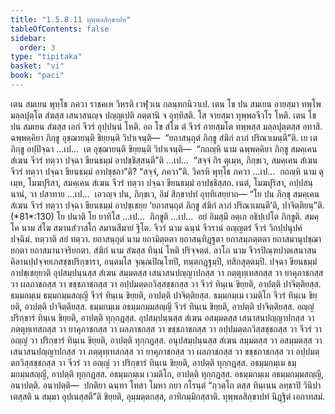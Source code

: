```yaml
---
title: "1.5.8.11 ทุพฺพลสิกฺขาปท"
tableOfContents: false
sidebar:
  order: 3
type: "tipitaka"
basket: "vi"
book: "paci"
---
```



<DynamicBreadcrumb />

<Division number="484" book="paci">

<Paragraph number="1420" book="paci">
เตน สมเยน พุทฺโธ ภควา ราชคเห วิหรติ เวฬุวเน กลนฺทกนิวาเป. เตน โข ปน สมเยน อายสฺมา ทพฺโพ มลฺลปุตฺโต สํฆสฺส เสนาสนญฺจ ปญฺญเปติ ภตฺตานิ จ อุทฺทิสติ. โส จายสฺมา ทุพฺพลจีวโร โหติ. เตน โข ปน สมเยน สํฆสฺส เอกํ จีวรํ อุปฺปนฺนํ โหติ. อถ โข สํโฆ ตํ จีวรํ อายสฺมโต ทพฺพสฺส มลฺลปุตฺตสฺส อทาสิ. ฉพฺพคฺคิยา ภิกฺขู อุชฺฌายนฺติ ขิยฺยนฺติ วิปาเจนฺติ—  “ยถาสนฺถุตํ ภิกฺขู สํฆิกํ ลาภํ ปริณาเมนฺตี”ติ.
</Paragraph>

<Paragraph number="1421" book="paci">
เย เต ภิกฺขู อปฺปิจฺฉา …เป…  เต อุชฺฌายนฺติ ขิยฺยนฺติ วิปาเจนฺติ—  “กถญฺหิ นาม ฉพฺพคฺคิยา ภิกฺขู สมคฺเคน สํเฆน จีวรํ ทตฺวา ปจฺฉา ขียนธมฺมํ อาปชฺชิสฺสนฺตี”ติ …เป…  “สจฺจํ กิร ตุเมฺห, ภิกฺขเว, สมคฺเคน สํเฆน จีวรํ ทตฺวา ปจฺฉา ขียนธมฺมํ อาปชฺชถา”ติ? “สจฺจํ, ภควา”ติ. วิครหิ พุทฺโธ ภควา …เป…  กถญฺหิ นาม ตุเมฺห, โมฆปุริสา, สมคฺเคน สํเฆน จีวรํ ทตฺวา ปจฺฉา ขียนธมฺมํ อาปชฺชิสฺสถ. เนตํ, โมฆปุริสา, อปฺปสนฺนานํ, วา ปสาทาย …เป…  เอวญฺจ ปน, ภิกฺขเว, อิมํ สิกฺขาปทํ อุทฺทิเสยฺยาถ—
</Paragraph>

</Division>
<Division number="485" book="paci">

<Paragraph number="1422" book="paci">
<Emphasis>“โย ปน ภิกฺขุ สมคฺเคน สํเฆน จีวรํ ทตฺวา ปจฺฉา ขียนธมฺมํ อาปชฺเชยฺย ‘ยถาสนฺถุตํ ภิกฺขู สํฆิกํ ลาภํ ปริณาเมนฺตี’ติ, ปาจิตฺติยนฺ”</Emphasis>ติ. (*81*:<Emphasis>130</Emphasis>)
</Paragraph>

</Division>
<Division number="486" book="paci">

<Paragraph number="1423" book="paci">
<Emphasis>โย ปนา</Emphasis>ติ โย ยาทิโส …เป…  <Emphasis>ภิกฺขู</Emphasis>ติ …เป…  อยํ อิมสฺมึ อตฺเถ อธิปฺเปโต ภิกฺขูติ.
</Paragraph>

<Paragraph number="1424" book="paci">
<Emphasis>สมคฺโค</Emphasis> นาม สํโฆ สมานสํวาสโก สมานสีมายํ ฐิโต.
</Paragraph>

<Paragraph number="1425" book="paci">
<Emphasis>จีวรํ</Emphasis> นาม ฉนฺนํ จีวรานํ อญฺญตรํ จีวรํ วิกปฺปนุปคํ ปจฺฉิมํ.
</Paragraph>

<Paragraph number="1426" book="paci">
<Emphasis>ทตฺวา</Emphasis>ติ สยํ ทตฺวา.
</Paragraph>

<Paragraph number="1427" book="paci">
<Emphasis>ยถาสนฺถุตํ</Emphasis> นาม ยถามิตฺตตา ยถาสนฺทิฏฺฐตา ยถาสมฺภตฺตตา ยถาสมานุปชฺฌายกตา ยถาสมานาจริยกตา.
</Paragraph>

<Paragraph number="1428" book="paci">
<Emphasis>สํฆิกํ</Emphasis> นาม สํฆสฺส ทินฺนํ โหติ ปริจฺจตฺตํ.
</Paragraph>

<Paragraph number="1429" book="paci">
<Emphasis>ลาโภ</Emphasis> นาม จีวรปิณฺฑปาตเสนาสนคิลานปฺปจฺจยเภสชฺชปริกฺขารา, อนฺตมโส จุณฺณปิณฺโฑปิ, ทนฺตกฏฺฐมฺปิ, ทสิกสุตฺตมฺปิ.
</Paragraph>

<Paragraph number="1430" book="paci">
<Emphasis>ปจฺฉา ขียนธมฺมํ อาปชฺเชยฺยา</Emphasis>ติ อุปสมฺปนฺนสฺส สํเฆน สมฺมตสฺส เสนาสนปญฺญาปกสฺส วา ภตฺตุทฺเทสกสฺส วา ยาคุภาชกสฺส วา ผลภาชกสฺส วา ขชฺชภาชกสฺส วา อปฺปมตฺตกวิสฺสชฺชกสฺส วา จีวรํ ทินฺเน ขิยฺยติ, อาปตฺติ ปาจิตฺติยสฺส.
</Paragraph>

</Division>
<Division number="487" book="paci">

<Paragraph number="1431" book="paci">
ธมฺมกมฺเม ธมฺมกมฺมสญฺญี จีวรํ ทินฺเน ขิยฺยติ, อาปตฺติ ปาจิตฺติยสฺส. ธมฺมกมฺเม เวมติโก จีวรํ ทินฺเน ขิยฺยติ, อาปตฺติ ปาจิตฺติยสฺส. ธมฺมกมฺเม อธมฺมกมฺมสญฺญี จีวรํ ทินฺเน ขิยฺยติ, อาปตฺติ ปาจิตฺติยสฺส.
</Paragraph>

<Paragraph number="1432" book="paci">
อญฺญํ ปริกฺขารํ ทินฺเน ขิยฺยติ, อาปตฺติ ทุกฺกฏสฺส. อุปสมฺปนฺนสฺส สํเฆน อสมฺมตสฺส เสนาสนปญฺญาปกสฺส วา ภตฺตุทฺเทสกสฺส วา ยาคุภาชกสฺส วา ผลภาชกสฺส วา ขชฺชภาชกสฺส วา อปฺปมตฺตกวิสฺสชฺชกสฺส วา จีวรํ วา อญฺญํ วา ปริกฺขารํ ทินฺเน ขิยฺยติ, อาปตฺติ ทุกฺกฏสฺส. อนุปสมฺปนฺนสฺส สํเฆน สมฺมตสฺส วา อสมฺมตสฺส วา เสนาสนปญฺญาปกสฺส วา ภตฺตุทฺเทสกสฺส วา ยาคุภาชกสฺส วา ผลภาชกสฺส วา ขชฺชภาชกสฺส วา อปฺปมตฺตกวิสฺสชฺชกสฺส วา จีวรํ วา อญฺญํ วา ปริกฺขารํ ทินฺเน ขิยฺยติ, อาปตฺติ ทุกฺกฏสฺส. อธมฺมกมฺเม ธมฺมกมฺมสญฺญี, อาปตฺติ ทุกฺกฏสฺส. อธมฺมกมฺเม เวมติโก, อาปตฺติ ทุกฺกฏสฺส. อธมฺมกมฺเม อธมฺมกมฺมสญฺญี, อนาปตฺติ.
</Paragraph>

</Division>
<Division number="488" book="paci">

<Paragraph number="1433" book="paci">
อนาปตฺติ—  ปกติยา ฉนฺทา โทสา โมหา ภยา กโรนฺตํ “กฺวตฺโถ ตสฺส ทินฺเนน ลทฺธาปิ วินิปาเตสฺสติ น สมฺมา อุปเนสฺสตี”ติ ขิยฺยติ, อุมฺมตฺตกสฺส, อาทิกมฺมิกสฺสาติ.

</Paragraph>
</Division>

<Paragraph number="1434" type="center" book="paci">
ทุพฺพลสิกฺขาปทํ นิฏฺฐิตํ เอกาทสมํ.
</Paragraph>